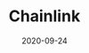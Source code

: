 ---
title: Chainlink
tag: Tools
status: publish
date: 2020-09-24
slug: Chainlink is a tokenized oracle network for verifiable on-chain data || Oracles & Research partner (USA)
website: https://medium.com/iotex/iotex-chainlink-delivering-real-world-data-to-the-blockchain-17abb11981a7
twitter:
logo: /img/Chainlink.png
featured_img: https://wp.gcap1.iotex.io/wp-content/uploads/2020/10/chainlink.jpg
telegram:
---